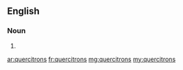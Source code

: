 ==English==

===Noun===
{{head|en}}

# {{plural of|quercitron}}

[[ar:quercitrons]]
[[fr:quercitrons]]
[[mg:quercitrons]]
[[my:quercitrons]]